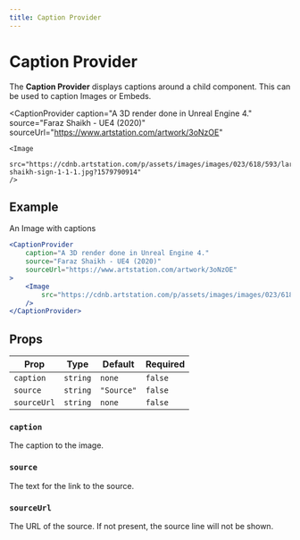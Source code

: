```yaml
---
title: Caption Provider
---
```



# Caption Provider

The **Caption Provider** displays captions around a child component. This can be used to caption Images or Embeds.

<CaptionProvider
    caption="A 3D render done in Unreal Engine 4." 
    source="Faraz Shaikh - UE4 (2020)" 
    sourceUrl="https://www.artstation.com/artwork/3oNzOE" 
>
    <Image 
        src="https://cdnb.artstation.com/p/assets/images/images/023/618/593/large/faraz-shaikh-sign-1-1-1.jpg?1579790914" 
    />
</CaptionProvider>

## Example

An Image with captions

```jsx
<CaptionProvider
    caption="A 3D render done in Unreal Engine 4." 
    source="Faraz Shaikh - UE4 (2020)" 
    sourceUrl="https://www.artstation.com/artwork/3oNzOE" 
>
    <Image 
        src="https://cdnb.artstation.com/p/assets/images/images/023/618/593/large/faraz-shaikh-sign-1-1-1.jpg?1579790914" 
    />
</CaptionProvider>
```

## Props

| Prop | Type | Default | Required |
|------|------|---------|----------|
| `caption` | `string` | `none` | `false` |
| `source` | `string` | `"Source"` | `false` |
| `sourceUrl` | `string` | `none` | `false` |

### `caption`

The caption to the image.

### `source`

The text for the link to the source.

### `sourceUrl`

The URL of the source. If not present, the source line will not be shown.
